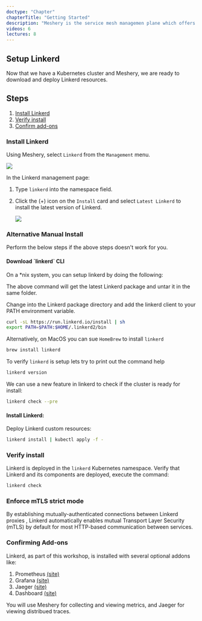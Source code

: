 ```yaml
---
doctype: "Chapter"
chapterTitle: "Getting Started"
description: "Meshery is the service mesh managemen plane which offers lifecycle, configuration, and performance management of service meshes and their workloads."
videos: 6
lectures: 8
---
```



<ChapterStyle>

<h2 class="chapter-sub-heading">Setup Linkerd</h2>

Now that we have a Kubernetes cluster and Meshery, we are ready to download and deploy Linkerd resources.

<h2 class="chapter-sub-heading">Steps</h2>

1. [Install Linkerd](#1)
1. [Verify install](#2)
1. [Confirm add-ons](#3) 

<h3 class="chapter-sub-heading">
  <a name="1">Install Linkerd</a>
</h3>

Using Meshery, select `Linkerd` from the `Management` menu.

<a href={LinkerdAdapter}>
  <img src={LinkerdAdapter} />
</a>

In the Linkerd management page:

1. Type `linkerd` into the namespace field.
1. Click the (+) icon on the `Install` card and select `Latest Linkerd` to install the latest version of Linkerd.

   <a href={InstallLinkerd}>
     <img src={InstallLinkerd} align="center" />
   </a>   

<h3>Alternative Manual Install</h3>

Perform the below steps if the above steps doesn't work for you.

<h4 class="chapter-alt-heading">Download `linkerd` CLI</h4>

On a *nix system, you can setup linkerd by doing the following:

The above command will get the latest Linkerd package and untar it in the same folder.

Change into the Linkerd package directory and add the linkerd client to your PATH environment variable.

```sh
curl -sL https://run.linkerd.io/install | sh
export PATH=$PATH:$HOME/.linkerd2/bin
```

Alternatively, on MacOS you can sue `HomeBrew` to install `linkerd`

```sh
brew install linkerd
```

To verify `linkerd` is setup lets try to print out the command help

```sh
linkerd version
```

We can use a new feature in linkerd to check if the cluster is ready for install:

```sh
linkerd check --pre
```

<h4 class="chapter-alt-heading">Install Linkerd:</h4>

Deploy Linkerd custom resources:

```sh
linkerd install | kubectl apply -f -
```

<h3 class="chapter-sub-heading">
  <a name="2">Verify install</a>
</h3>

Linkerd is deployed in the `linkerd` Kubernetes namespace. Verify that Linkerd and its components are deployed, execute the command:

```sh
linkerd check
```

<h3 class="chapter-sub-heading">
  <a>Enforce mTLS strict mode</a>
</h3>

By establishing mutually-authenticated connections between Linkerd proxies , Linkerd automatically enables mutual Transport Layer Security (mTLS) by default for most HTTP-based communication between services.

<h3 class="chapter-sub-heading">
  <a name="3">Confirming Add-ons</a>
</h3>

Linkerd, as part of this workshop, is installed with several optional addons like:

  1. Prometheus <a href="https://prometheus.io/">(site)</a>
  2. Grafana <a href="https://grafana.com/">(site)</a>
  3. Jaeger <a href="https://www.jaegertracing.io/">(site)</a>
  4. Dashboard <a href="https://linkerd.io/2.10/reference/architecture/#dashboard">(site)</a>

You will use Meshery for collecting and viewing metrics, and Jaeger for viewing distribued traces.

</ChapterStyle>